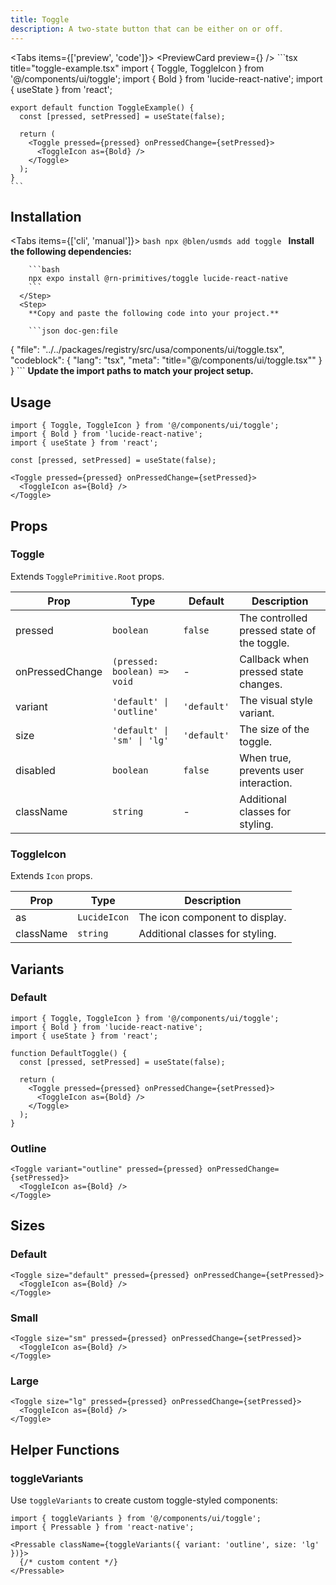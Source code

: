 ```yaml
---
title: Toggle
description: A two-state button that can be either on or off.
---
```



<Tabs items={['preview', 'code']}>
  <Tab value="preview">
    <PreviewCard preview={<TogglePreview />} />
  </Tab>
  <Tab value="code">
    ```tsx title="toggle-example.tsx"
    import { Toggle, ToggleIcon } from '@/components/ui/toggle';
    import { Bold } from 'lucide-react-native';
    import { useState } from 'react';

    export default function ToggleExample() {
      const [pressed, setPressed] = useState(false);

      return (
        <Toggle pressed={pressed} onPressedChange={setPressed}>
          <ToggleIcon as={Bold} />
        </Toggle>
      );
    }
    ```
  </Tab>
</Tabs>

## Installation

<Tabs items={['cli', 'manual']}>
  <Tab value="cli">
    ```bash
    npx @blen/usmds add toggle
    ```
  </Tab>
  <Tab value="manual">
    <Steps>
      <Step>
        **Install the following dependencies:**

        ```bash
        npx expo install @rn-primitives/toggle lucide-react-native
        ```
      </Step>
      <Step>
        **Copy and paste the following code into your project.**

        ```json doc-gen:file
{
  "file": "../../packages/registry/src/usa/components/ui/toggle.tsx",
  "codeblock": {
    "lang": "tsx",
    "meta": "title=\"@/components/ui/toggle.tsx\""
  }
}
        ```
      </Step>
      <Step>
        **Update the import paths to match your project setup.**
      </Step>
    </Steps>
  </Tab>
</Tabs>

## Usage

```tsx
import { Toggle, ToggleIcon } from '@/components/ui/toggle';
import { Bold } from 'lucide-react-native';
import { useState } from 'react';

const [pressed, setPressed] = useState(false);

<Toggle pressed={pressed} onPressedChange={setPressed}>
  <ToggleIcon as={Bold} />
</Toggle>
```

## Props

### Toggle

Extends `TogglePrimitive.Root` props.

| Prop | Type | Default | Description |
|------|------|---------|-------------|
| pressed | `boolean` | `false` | The controlled pressed state of the toggle. |
| onPressedChange | `(pressed: boolean) => void` | - | Callback when pressed state changes. |
| variant | `'default' \| 'outline'` | `'default'` | The visual style variant. |
| size | `'default' \| 'sm' \| 'lg'` | `'default'` | The size of the toggle. |
| disabled | `boolean` | `false` | When true, prevents user interaction. |
| className | `string` | - | Additional classes for styling. |

### ToggleIcon

Extends `Icon` props.

| Prop | Type | Description |
|------|------|-------------|
| as | `LucideIcon` | The icon component to display. |
| className | `string` | Additional classes for styling. |

## Variants

### Default

```tsx
import { Toggle, ToggleIcon } from '@/components/ui/toggle';
import { Bold } from 'lucide-react-native';
import { useState } from 'react';

function DefaultToggle() {
  const [pressed, setPressed] = useState(false);

  return (
    <Toggle pressed={pressed} onPressedChange={setPressed}>
      <ToggleIcon as={Bold} />
    </Toggle>
  );
}
```

### Outline

```tsx
<Toggle variant="outline" pressed={pressed} onPressedChange={setPressed}>
  <ToggleIcon as={Bold} />
</Toggle>
```

## Sizes

### Default

```tsx
<Toggle size="default" pressed={pressed} onPressedChange={setPressed}>
  <ToggleIcon as={Bold} />
</Toggle>
```

### Small

```tsx
<Toggle size="sm" pressed={pressed} onPressedChange={setPressed}>
  <ToggleIcon as={Bold} />
</Toggle>
```

### Large

```tsx
<Toggle size="lg" pressed={pressed} onPressedChange={setPressed}>
  <ToggleIcon as={Bold} />
</Toggle>
```


## Helper Functions

### toggleVariants

Use `toggleVariants` to create custom toggle-styled components:

```tsx
import { toggleVariants } from '@/components/ui/toggle';
import { Pressable } from 'react-native';

<Pressable className={toggleVariants({ variant: 'outline', size: 'lg' })}>
  {/* custom content */}
</Pressable>
```
